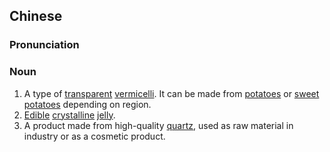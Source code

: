 ==Chinese==
{{zh-forms|type=21}}

===Pronunciation===
{{zh-pron
|m=shuǐjīngfěn
|c=seoi2 zing1 fan2
|cat=n
}}

===Noun===
{{zh-noun}}

# A type of [[transparent]] [[vermicelli]]. It can be made from [[potato]]es or [[sweet potatoes]] depending on region.
# [[edible|Edible]] [[crystalline]] [[jelly]].
# A product made from high-quality [[quartz]], used as raw material in industry or as a cosmetic product.